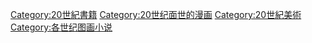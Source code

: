 [[Category:20世紀書籍|Category:20世紀書籍]]
[[Category:20世纪面世的漫画|Category:20世纪面世的漫画]]
[[Category:20世紀美術|Category:20世紀美術]]
[[Category:各世纪图画小说|Category:各世纪图画小说]]